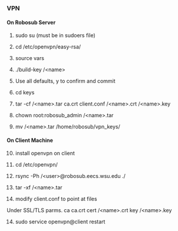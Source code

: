 ### VPN

#### On Robosub Server

1. sudo su (must be in sudoers file)

2. cd /etc/openvpn/easy-rsa/

3. source vars

4. ./build-key /\<name\>

5. Use all defaults, y to confirm and commit

6. cd keys

7. tar -cf /\<name\>.tar ca.crt client.conf /\<name\>.crt /\<name\>.key

8. chown root:robosub_admin /\<name\>.tar

9. mv /\<name\>.tar /home/robosub/vpn_keys/

#### On Client Machine

10. install openvpn on client

11. cd /etc/openvpn/

12. rsync -Ph /\<user\>@robosub.eecs.wsu.edu ./

13. tar -xf /\<name\>.tar

13. modify client.conf to point at files

  Under SSL/TLS parms.
  ca ca.crt
  cert /\<name\>.crt
  key /\<name\>.key

14. sudo service openvpn@client restart